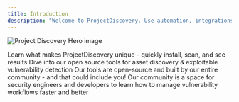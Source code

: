 ```yaml
---
title: Introduction
description: "Welcome to ProjectDiscovery. Use automation, integrations, and continuous scanning to defend your modern tech stack."
---
```


<img
  className="block"
  src="/images/pd-desktop.png"
  alt="Project Discovery Hero image"
/>

<CardGroup cols={2}>
  <Card
    title="Getting Started"
    icon="circle-play"
    iconType="duotone"
   href="/overview"
  >
    Learn what makes ProjectDiscovery unique - quickly install, scan, and see results
  </Card>
  <Card
    title="Open Source Tools"
    icon="toolbox"
    iconType="solid"
    href="/tools"
  >
    Dive into our open source tools for asset discovery & exploitable vulnerability detection
  </Card>
  <Card
    title="Contributing"
    icon="github"
    iconType="solid"
    href="https://github.com/projectdiscovery"
  >
    Our tools are open-source and built by our entire community - and that could include you!
  </Card>
  <Card
    title="Join the PD Community"
    icon="discord"
    iconType="solid"
    href="https://discord.gg/projectdiscovery"
  >
    Our community is a space for security engineers and developers to learn how to manage vulnerability workflows faster and better
  </Card>
</CardGroup>
